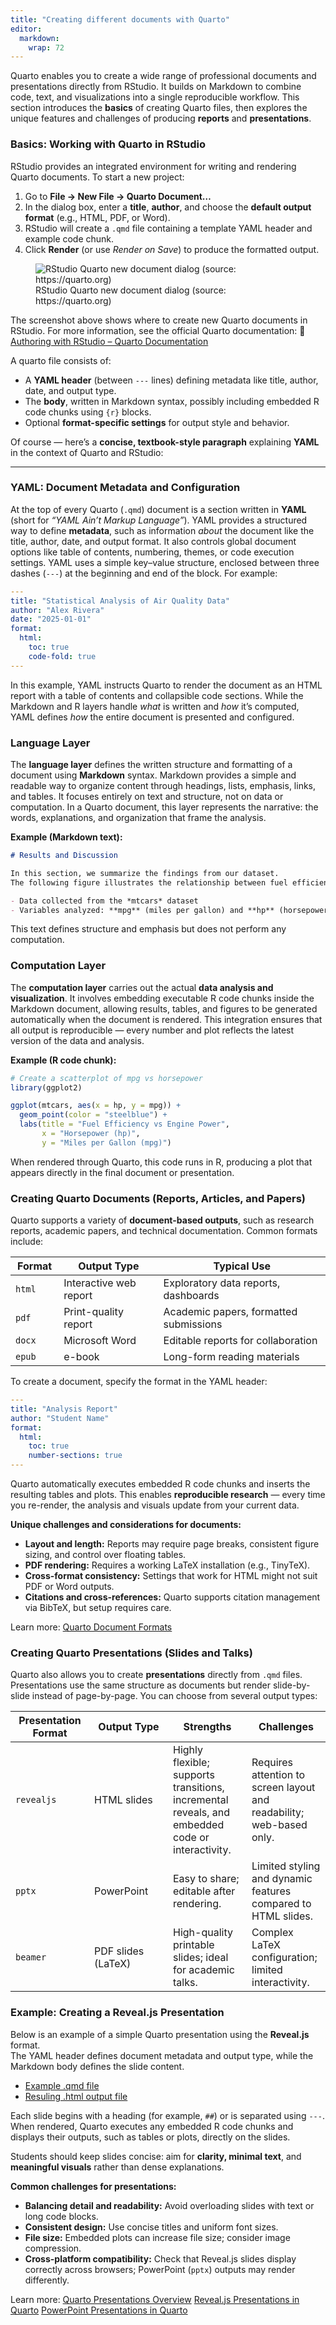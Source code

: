 ```yaml
---
title: "Creating different documents with Quarto"
editor: 
  markdown: 
    wrap: 72
---
```


Quarto enables you to create a wide range of professional documents and
presentations directly from RStudio. It builds on Markdown to combine
code, text, and visualizations into a single reproducible workflow. This
section introduces the **basics** of creating Quarto files, then
explores the unique features and challenges of producing **reports** and
**presentations**.

### Basics: Working with Quarto in RStudio

RStudio provides an integrated environment for writing and rendering
Quarto documents. To start a new project:

1.  Go to **File → New File → Quarto Document...**
2.  In the dialog box, enter a **title**, **author**, and choose the
    **default output format** (e.g., HTML, PDF, or Word).
3.  RStudio will create a `.qmd` file containing a template YAML header
    and example code chunk.
4.  Click **Render** (or use *Render on Save*) to produce the formatted
    output.

![RStudio Quarto new document dialog (source:
https://quarto.org)](https://quarto.org/docs/get-started/authoring/images/rstudio-new-document.png)

::: reading
The screenshot above shows where to create new Quarto documents in
RStudio. For more information, see the official Quarto documentation: 🔗
[Authoring with RStudio – Quarto
Documentation](https://quarto.org/docs/get-started/authoring/rstudio.html)
:::

A quarto file consists of:

-   A **YAML header** (between `---` lines) defining metadata like
    title, author, date, and output type.
-   The **body**, written in Markdown syntax, possibly including
    embedded R code chunks using `{r}` blocks.
-   Optional **format-specific settings** for output style and behavior.

Of course — here’s a **concise, textbook-style paragraph** explaining
**YAML** in the context of Quarto and RStudio:

------------------------------------------------------------------------

### YAML: Document Metadata and Configuration

At the top of every Quarto (`.qmd`) document is a section written in
**YAML** (short for *“YAML Ain’t Markup Language”*). YAML provides a
structured way to define **metadata**, such as information *about* the
document like the title, author, date, and output format. It also
controls global document options like table of contents, numbering,
themes, or code execution settings. YAML uses a simple key–value
structure, enclosed between three dashes (`---`) at the beginning and
end of the block. For example:

``` yaml
---
title: "Statistical Analysis of Air Quality Data"
author: "Alex Rivera"
date: "2025-01-01"
format:
  html:
    toc: true
    code-fold: true
---
```

In this example, YAML instructs Quarto to render the document as an HTML
report with a table of contents and collapsible code sections. While the
Markdown and R layers handle *what* is written and *how* it’s computed,
YAML defines *how* the entire document is presented and configured.

### Language Layer

The **language layer** defines the written structure and formatting of a
document using **Markdown** syntax. Markdown provides a simple and
readable way to organize content through headings, lists, emphasis,
links, and tables. It focuses entirely on text and structure, not on
data or computation. In a Quarto document, this layer represents the
narrative: the words, explanations, and organization that frame the
analysis.

**Example (Markdown text):**

``` markdown
# Results and Discussion

In this section, we summarize the findings from our dataset.  
The following figure illustrates the relationship between fuel efficiency and engine power.

- Data collected from the *mtcars* dataset  
- Variables analyzed: **mpg** (miles per gallon) and **hp** (horsepower)
```

This text defines structure and emphasis but does not perform any
computation.

### Computation Layer

The **computation layer** carries out the actual **data analysis and
visualization**. It involves embedding executable R code chunks inside
the Markdown document, allowing results, tables, and figures to be
generated automatically when the document is rendered. This integration
ensures that all output is reproducible — every number and plot reflects
the latest version of the data and analysis.

**Example (R code chunk):**

```r
# Create a scatterplot of mpg vs horsepower
library(ggplot2)

ggplot(mtcars, aes(x = hp, y = mpg)) +
  geom_point(color = "steelblue") +
  labs(title = "Fuel Efficiency vs Engine Power",
       x = "Horsepower (hp)",
       y = "Miles per Gallon (mpg)")
```

When rendered through Quarto, this code runs in R, producing a plot that
appears directly in the final document or presentation.

### Creating Quarto Documents (Reports, Articles, and Papers)

Quarto supports a variety of **document-based outputs**, such as
research reports, academic papers, and technical documentation. Common
formats include:

| **Format** | **Output Type**        | **Typical Use**                        |
|------------|------------------------|----------------------------------------|
| `html`     | Interactive web report | Exploratory data reports, dashboards   |
| `pdf`      | Print-quality report   | Academic papers, formatted submissions |
| `docx`     | Microsoft Word         | Editable reports for collaboration     |
| `epub`     | e-book                 | Long-form reading materials            |

To create a document, specify the format in the YAML header:

``` yaml
---
title: "Analysis Report"
author: "Student Name"
format:
  html:
    toc: true
    number-sections: true
---
```

Quarto automatically executes embedded R code chunks and inserts the
resulting tables and plots. This enables **reproducible research** —
every time you re-render, the analysis and visuals update from your
current data.

**Unique challenges and considerations for documents:**

-   **Layout and length:** Reports may require page breaks, consistent
    figure sizing, and control over floating tables.
-   **PDF rendering:** Requires a working LaTeX installation (e.g.,
    TinyTeX).
-   **Cross-format consistency:** Settings that work for HTML might not
    suit PDF or Word outputs.
-   **Citations and cross-references:** Quarto supports citation
    management via BibTeX, but setup requires care.

:::: column-margin
::: reading
Learn more: [Quarto Document
Formats](https://quarto.org/docs/output-formats/all-formats.html)
:::
::::

### Creating Quarto Presentations (Slides and Talks)

Quarto also allows you to create **presentations** directly from `.qmd`
files. Presentations use the same structure as documents but render
slide-by-slide instead of page-by-page. You can choose from several
output types:

| **Presentation Format** | **Output Type** | **Strengths** | **Challenges** |
|----|----|----|----|
| `revealjs` | HTML slides | Highly flexible; supports transitions, incremental reveals, and embedded code or interactivity. | Requires attention to screen layout and readability; web-based only. |
| `pptx` | PowerPoint | Easy to share; editable after rendering. | Limited styling and dynamic features compared to HTML slides. |
| `beamer` | PDF slides (LaTeX) | High-quality printable slides; ideal for academic talks. | Complex LaTeX configuration; limited interactivity. |

### Example: Creating a Reveal.js Presentation

Below is an example of a simple Quarto presentation using the
**Reveal.js** format.\
The YAML header defines document metadata and output type, while the
Markdown body defines the slide content.

- [Example .qmd file](https://github.com/open-stat-prog/reproducible-reporting/blob/main/assets/docs/presentation_example.qmd)
- [Resuling .html output file](https://open-stat-prog.github.io/reproducible-reporting/assets/docs/presentation_example.html)

Each slide begins with a heading (for example, `##`) or is separated
using `---`. When rendered, Quarto executes any embedded R code chunks
and displays their outputs, such as tables or plots, directly on the
slides.

Students should keep slides concise: aim for **clarity, minimal text**,
and **meaningful visuals** rather than dense explanations.

**Common challenges for presentations:**

-   **Balancing detail and readability:** Avoid overloading slides with
    text or long code blocks.
-   **Consistent design:** Use concise titles and uniform font sizes.
-   **File size:** Embedded plots can increase file size; consider image
    compression.
-   **Cross-platform compatibility:** Check that Reveal.js slides
    display correctly across browsers; PowerPoint (`pptx`) outputs may
    render differently.

::: column-margin
::: reading
Learn more: [Quarto Presentations Overview](https://quarto.org/docs/presentations/) 
[Reveal.js Presentations in Quarto](https://quarto.org/docs/presentations/revealjs/) 
[PowerPoint Presentations in Quarto](https://quarto.org/docs/presentations/powerpoint.html)

:::
:::
